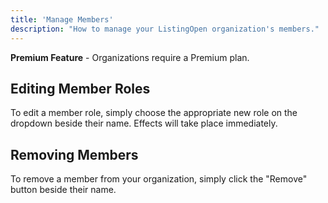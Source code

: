 ```yaml
---
title: 'Manage Members'
description: "How to manage your ListingOpen organization's members."
---
```


<Tip>**Premium Feature** - Organizations require a Premium plan.</Tip>

## Editing Member Roles

To edit a member role, simply choose the appropriate new role on the dropdown beside their name. Effects will take place immediately.

## Removing Members

To remove a member from your organization, simply click the "Remove" button beside their name.